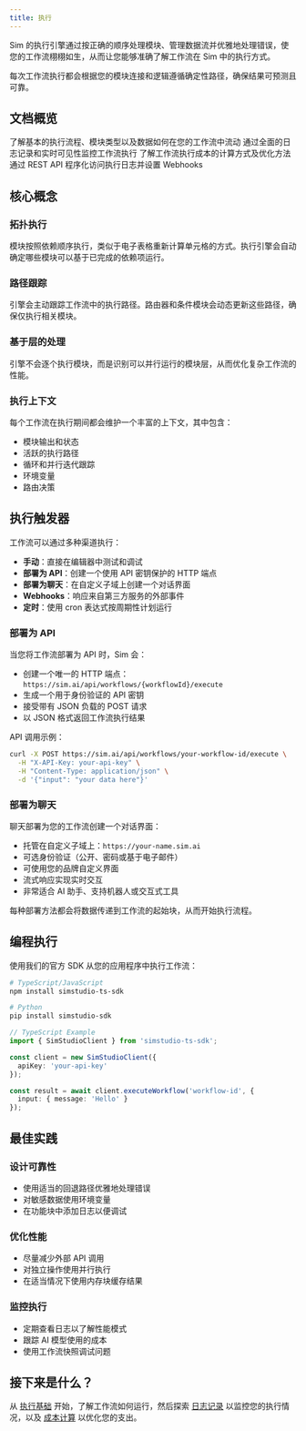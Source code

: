 ```yaml
---
title: 执行
---
```



Sim 的执行引擎通过按正确的顺序处理模块、管理数据流并优雅地处理错误，使您的工作流栩栩如生，从而让您能够准确了解工作流在 Sim 中的执行方式。

<Callout type="info">
  每次工作流执行都会根据您的模块连接和逻辑遵循确定性路径，确保结果可预测且可靠。
</Callout>

## 文档概览

<Cards>
  <Card title="执行基础" href="/execution/basics">
    了解基本的执行流程、模块类型以及数据如何在您的工作流中流动
  </Card>

  <Card title="日志记录" href="/execution/logging">
    通过全面的日志记录和实时可见性监控工作流执行
  </Card>
  
  <Card title="成本计算" href="/execution/costs">
    了解工作流执行成本的计算方式及优化方法
  </Card>
  
  <Card title="外部 API" href="/execution/api">
    通过 REST API 程序化访问执行日志并设置 Webhooks
  </Card>
</Cards>

## 核心概念

### 拓扑执行
模块按照依赖顺序执行，类似于电子表格重新计算单元格的方式。执行引擎会自动确定哪些模块可以基于已完成的依赖项运行。

### 路径跟踪
引擎会主动跟踪工作流中的执行路径。路由器和条件模块会动态更新这些路径，确保仅执行相关模块。

### 基于层的处理
引擎不会逐个执行模块，而是识别可以并行运行的模块层，从而优化复杂工作流的性能。

### 执行上下文
每个工作流在执行期间都会维护一个丰富的上下文，其中包含：
- 模块输出和状态
- 活跃的执行路径
- 循环和并行迭代跟踪
- 环境变量
- 路由决策

## 执行触发器

工作流可以通过多种渠道执行：

- **手动**：直接在编辑器中测试和调试
- **部署为 API**：创建一个使用 API 密钥保护的 HTTP 端点
- **部署为聊天**：在自定义子域上创建一个对话界面
- **Webhooks**：响应来自第三方服务的外部事件
- **定时**：使用 cron 表达式按周期性计划运行

### 部署为 API

当您将工作流部署为 API 时，Sim 会：
- 创建一个唯一的 HTTP 端点：`https://sim.ai/api/workflows/{workflowId}/execute`
- 生成一个用于身份验证的 API 密钥
- 接受带有 JSON 负载的 POST 请求
- 以 JSON 格式返回工作流执行结果

API 调用示例：

```bash
curl -X POST https://sim.ai/api/workflows/your-workflow-id/execute \
  -H "X-API-Key: your-api-key" \
  -H "Content-Type: application/json" \
  -d '{"input": "your data here"}'
```

### 部署为聊天

聊天部署为您的工作流创建一个对话界面：
- 托管在自定义子域上：`https://your-name.sim.ai`
- 可选身份验证（公开、密码或基于电子邮件）
- 可使用您的品牌自定义界面
- 流式响应实现实时交互
- 非常适合 AI 助手、支持机器人或交互式工具

每种部署方法都会将数据传递到工作流的起始块，从而开始执行流程。

## 编程执行

使用我们的官方 SDK 从您的应用程序中执行工作流：

```bash
# TypeScript/JavaScript
npm install simstudio-ts-sdk

# Python
pip install simstudio-sdk
```

```typescript
// TypeScript Example
import { SimStudioClient } from 'simstudio-ts-sdk';

const client = new SimStudioClient({ 
  apiKey: 'your-api-key' 
});

const result = await client.executeWorkflow('workflow-id', {
  input: { message: 'Hello' }
});
```

## 最佳实践

### 设计可靠性
- 使用适当的回退路径优雅地处理错误
- 对敏感数据使用环境变量
- 在功能块中添加日志以便调试

### 优化性能
- 尽量减少外部 API 调用
- 对独立操作使用并行执行
- 在适当情况下使用内存块缓存结果

### 监控执行
- 定期查看日志以了解性能模式
- 跟踪 AI 模型使用的成本
- 使用工作流快照调试问题

## 接下来是什么？

从 [执行基础](/execution/basics) 开始，了解工作流如何运行，然后探索 [日志记录](/execution/logging) 以监控您的执行情况，以及 [成本计算](/execution/costs) 以优化您的支出。
